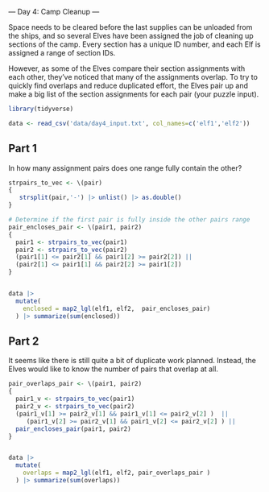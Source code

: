 

--- Day 4: Camp Cleanup ---


Space needs to be cleared before the last supplies can be unloaded from the ships, and so several Elves have been assigned the job of cleaning up sections of the camp. Every section has a unique ID number, and each Elf is assigned a range of section IDs.

However, as some of the Elves compare their section assignments with each other, they've noticed that many of the assignments overlap. To try to quickly find overlaps and reduce duplicated effort, the Elves pair up and make a big list of the section assignments for each pair (your puzzle input).


```r
library(tidyverse)

data <- read_csv('data/day4_input.txt', col_names=c('elf1','elf2')) 
```

## Part 1

In how many assignment pairs does one range fully contain the other?



```r

strpairs_to_vec <- \(pair)
{
   strsplit(pair,'-') |> unlist() |> as.double()
}

# Determine if the first pair is fully inside the other pairs range  
pair_encloses_pair <- \(pair1, pair2)
{
  pair1 <- strpairs_to_vec(pair1)
  pair2 <- strpairs_to_vec(pair2)
  (pair1[1] <= pair2[1] && pair1[2] >= pair2[2]) ||
  (pair2[1] <= pair1[1] && pair2[2] >= pair1[2])  
}


data |> 
  mutate(
    enclosed = map2_lgl(elf1, elf2,  pair_encloses_pair)
  ) |> summarize(sum(enclosed))

```
 
## Part 2

It seems like there is still quite a bit of duplicate work planned. Instead, the Elves would like to know the number of pairs that overlap at all.


 
```r
pair_overlaps_pair <- \(pair1, pair2)
{
  pair1_v <- strpairs_to_vec(pair1)
  pair2_v <- strpairs_to_vec(pair2)
  (pair1_v[1] >= pair2_v[1] && pair1_v[1] <= pair2_v[2] )  ||
     (pair1_v[2] >= pair2_v[1] && pair1_v[2] <= pair2_v[2] ) ||
  pair_encloses_pair(pair1, pair2)
}


data |> 
  mutate(
    overlaps = map2_lgl(elf1, elf2, pair_overlaps_pair )
  ) |> summarize(sum(overlaps))
```
 
 
 
  
  